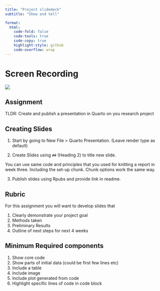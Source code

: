 ```yaml
---
title: "Project slidedeck"
subtitle: "Show and tell"

format:
  html:
    code-fold: false
    code-tools: true
    code-copy: true
    highlight-style: github
    code-overflow: wrap
---
```


# Screen Recording

[![](/img/zoom.png){fig-align="right"}](httpX)

::: callout-important
## Assignment

TLDR: Create and publish a presentation in Quarto on you research project
:::

## Creating Slides

1.  Start by going to New File \> Quarto Presentation. (Leave render type as default)

2.  Create Slides using `##` (Heading 2) to title new slide.

::: callout-tip
You can use same code and principles that you used for knitting a report in week three. Including the set-up chunk. Chunk options work the same way.
:::

3.  Publish slides using Rpubs and provide link in readme.

## Rubric

For this assignment you will want to develop slides that

1.  Clearly demonstrate your project goal
2.  Methods taken
3.  Preliminary Results
4.  Outline of next steps for next 4 weeks

## Minimum Required components

1.  Show core code
2.  Show parts of initial data (could be first few lines etc)
3.  Include a table
4.  Include image
5.  Include plot generated from code
6.  Highlight specific lines of code in code block
